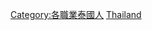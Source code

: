 {{Commonscat|Lawyers from Thailand}}

[[Category:各職業泰國人|Category:各職業泰國人]]
[[Category:各國律師|Thailand]]